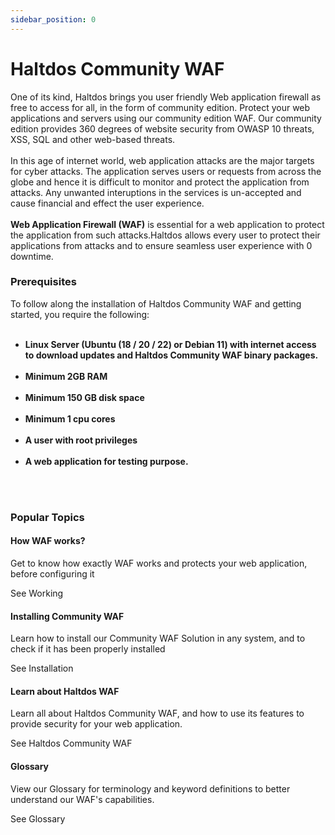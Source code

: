 ```yaml
---
sidebar_position: 0
---
```



# Haltdos Community WAF

<div className='gallery'>
  <div className='sub-heading'>
    <p>
      One of its kind, Haltdos brings you user friendly Web application firewall as free to access for all, in the form of community edition. Protect your web applications and servers using our community edition WAF. Our community edition provides 360 degrees of website security from OWASP 10 threats, XSS, SQL and other web-based threats.  
      <br />
      <br />
      In this age of internet world, web application attacks are the major targets for cyber attacks. The application serves users or requests from across the globe and hence it is difficult to monitor and protect the application from attacks. Any unwanted interuptions in the services is un-accepted and cause financial and effect the user experience. 
      <br /><br />
      <b>Web Application Firewall (WAF)</b> is essential for a web application to protect the application from such attacks.Haltdos allows every user to protect their applications from attacks and to ensure seamless user experience with 0 downtime.
      <br />
    </p>
  </div>
  <div className='sub-heading'>
  <h3> Prerequisites </h3>
  <p> To follow along the installation of Haltdos Community WAF and getting started, you require the following:
  <br />
  <br />
  <ul>
  <li>
     <b>Linux Server (Ubuntu (18 / 20 / 22) or Debian 11) with internet access to download updates and Haltdos Community WAF binary packages.</b>
  </li>
  <br />
  <li>
     <b>Minimum 2GB RAM</b>
  </li>
  <br />
  <li>
     <b>Minimum 150 GB disk space</b>
  </li>
  <br />
  <li>
     <b>Minimum 1 cpu cores</b>
  </li>
  <br />
  <li>
     <b>A user with root privileges</b>
  </li>
  <br />
  <li>
     <b>A web application for testing purpose.</b>
  </li>
  </ul>
  <br />
  <br />
  </p>
  </div>
  <div className='sub-heading'>
    <h3>Popular Topics</h3>
  </div>
  <div className='card'>
    <h4>How WAF works?</h4>
    <p>Get to know how exactly WAF works and protects your web application, before configuring it</p>
    <VersionedLink to='community/getting-started/works'>
      See Working <ArrowRight className='arrow' />
    </VersionedLink>
  </div>
  <div className='card'>
    <h4>Installing Community WAF</h4>
    <p>Learn how to install our Community WAF Solution in any system, and to check if it has been properly installed</p>
    <VersionedLink to='community/getting-started/installation'>
      See Installation <ArrowRight className='arrow' />
    </VersionedLink>
  </div>
  <div className='card'>
    <h4>Learn about Haltdos WAF</h4>
    <p>
      Learn all about Haltdos Community WAF, and how to use its features to provide security for your web application.
    </p>
    <VersionedLink to='community/docs/overview'>
      See Haltdos Community WAF <ArrowRight className='arrow' />
    </VersionedLink>
  </div>
  <div className='card'>
    <h4>Glossary</h4>
    <p>
      View our Glossary for terminology and keyword definitions to better understand our WAF's capabilities.
    </p>
    <VersionedLink to='glossary'>
      See Glossary <ArrowRight className='arrow' />
    </VersionedLink>
  </div>
</div>
